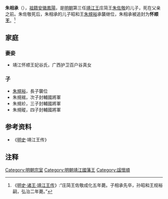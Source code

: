 '''朱相承'''（{{bd|1427年||1458年||catIdx=Z朱}}），[[祖籍|祖籍]][[安徽|安徽]][[鳳陽|鳳陽]]，是[[明朝|明朝]]第三任[[靖江王|靖江王]]庄简王[[朱佐敬|朱佐敬]]的儿子，死在父亲之前。朱佐敬死后，朱相承的儿子昭和王[[朱規裕|朱規裕]]承襲继位，朱相承被追封为'''怀顺王'''。<ref>《[[s:明史/卷118|明史·诸王·靖江王传]]》:“庄简王佐敬成化五年薨。子相承先卒，孙昭和王规裕嗣，弘治二年薨。”</ref>

==家庭==
{{Ahnentafel top}}<center>
{{ahnentafel-compact5
|boxstyle_1=background-color: #ff8000;
|boxstyle_2=background-color: #ff6700;
|boxstyle_3=background-color: #ff4e00;
|boxstyle_4=background-color: #ff3500;
|boxstyle_5=background-color: #ff1c00;
|1=（追封）'''靖江怀顺王朱相承'''
|2='''父：'''靖江庄简王[[朱佐敬|朱佐敬]]
|3='''母：'''靖江庄简王妃沈氏
|4='''祖父：'''靖江悼僖王[[朱赞仪|朱赞仪]]
|5='''祖母：'''靖江悼僖王夫人耿氏
|6=
|7=
|8='''曾祖父：'''靖江王[[朱守谦|朱守谦]]
|9='''曾祖母：'''靖江王妃徐氏
|10=
|11=
|12=
|13=
|14=
|15=
|16='''高祖父：'''（已革）大都督[[朱文正|朱文正]]
|17='''高祖母：'''[[谢翠英|谢翠英]]
|18=
|19=
|20=
|21=
|22=
|23=
|24=
|25=
|26=
|27=
|28=
|29=
|30=
|31=
}}</center>
{{ahnentafel bottom}}

===妻妾===
*靖江怀顺王妃谷氏，广西护卫百户谷真女

===子===
*[[朱規裕|朱規裕]]，長子襲位
*朱規褍，次子封輔國將軍
*朱規衸，三子封輔國將軍
*朱規磫，四子封輔國將軍

==参考资料==
*《[[明史|明史]]·靖江王传》

==注释==
{{Reflist}}

[[Category:明朝宗室|Category:明朝宗室]]
[[Category:明朝靖江國藩王|Category:明朝靖江國藩王]]
[[Category:諡懷順|Category:諡懷順]]